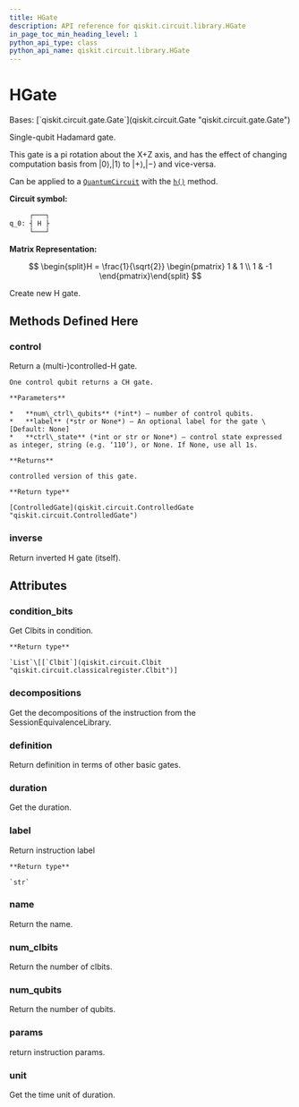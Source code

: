 ```yaml
---
title: HGate
description: API reference for qiskit.circuit.library.HGate
in_page_toc_min_heading_level: 1
python_api_type: class
python_api_name: qiskit.circuit.library.HGate
---
```


# HGate

<Class id="qiskit.circuit.library.HGate" isDedicatedPage={true} github="https://github.com/qiskit/qiskit/tree/stable/0.22/qiskit/circuit/library/standard_gates/h.py" signature="HGate(label=None)">
  Bases: [`qiskit.circuit.gate.Gate`](qiskit.circuit.Gate "qiskit.circuit.gate.Gate")

  Single-qubit Hadamard gate.

  This gate is a pi rotation about the X+Z axis, and has the effect of changing computation basis from $|0\rangle,|1\rangle$ to $|+\rangle,|-\rangle$ and vice-versa.

  Can be applied to a [`QuantumCircuit`](qiskit.circuit.QuantumCircuit "qiskit.circuit.QuantumCircuit") with the [`h()`](qiskit.circuit.QuantumCircuit#h "qiskit.circuit.QuantumCircuit.h") method.

  **Circuit symbol:**

  ```python
       ┌───┐
  q_0: ┤ H ├
       └───┘
  ```

  **Matrix Representation:**

$$
\begin{split}H = \frac{1}{\sqrt{2}}
\begin{pmatrix}
1 & 1 \\
1 & -1
\end{pmatrix}\end{split}
$$

  Create new H gate.

  ## Methods Defined Here

  ### control

  <Function id="qiskit.circuit.library.HGate.control" name="control" signature="HGate.control(num_ctrl_qubits=1, label=None, ctrl_state=None)">
    Return a (multi-)controlled-H gate.

    One control qubit returns a CH gate.

    **Parameters**

    *   **num\_ctrl\_qubits** (*int*) – number of control qubits.
    *   **label** (*str or None*) – An optional label for the gate \[Default: None]
    *   **ctrl\_state** (*int or str or None*) – control state expressed as integer, string (e.g. ‘110’), or None. If None, use all 1s.

    **Returns**

    controlled version of this gate.

    **Return type**

    [ControlledGate](qiskit.circuit.ControlledGate "qiskit.circuit.ControlledGate")
  </Function>

  ### inverse

  <Function id="qiskit.circuit.library.HGate.inverse" name="inverse" signature="HGate.inverse()">
    Return inverted H gate (itself).
  </Function>

  ## Attributes

  ### condition\_bits

  <Attribute id="qiskit.circuit.library.HGate.condition_bits" name="condition_bits">
    Get Clbits in condition.

    **Return type**

    `List`\[[`Clbit`](qiskit.circuit.Clbit "qiskit.circuit.classicalregister.Clbit")]
  </Attribute>

  ### decompositions

  <Attribute id="qiskit.circuit.library.HGate.decompositions" name="decompositions">
    Get the decompositions of the instruction from the SessionEquivalenceLibrary.
  </Attribute>

  ### definition

  <Attribute id="qiskit.circuit.library.HGate.definition" name="definition">
    Return definition in terms of other basic gates.
  </Attribute>

  ### duration

  <Attribute id="qiskit.circuit.library.HGate.duration" name="duration">
    Get the duration.
  </Attribute>

  ### label

  <Attribute id="qiskit.circuit.library.HGate.label" name="label">
    Return instruction label

    **Return type**

    `str`
  </Attribute>

  ### name

  <Attribute id="qiskit.circuit.library.HGate.name" name="name">
    Return the name.
  </Attribute>

  ### num\_clbits

  <Attribute id="qiskit.circuit.library.HGate.num_clbits" name="num_clbits">
    Return the number of clbits.
  </Attribute>

  ### num\_qubits

  <Attribute id="qiskit.circuit.library.HGate.num_qubits" name="num_qubits">
    Return the number of qubits.
  </Attribute>

  ### params

  <Attribute id="qiskit.circuit.library.HGate.params" name="params">
    return instruction params.
  </Attribute>

  ### unit

  <Attribute id="qiskit.circuit.library.HGate.unit" name="unit">
    Get the time unit of duration.
  </Attribute>
</Class>

